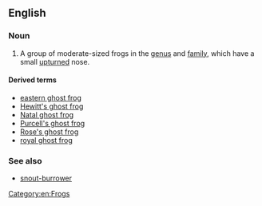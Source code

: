 ==English==
{{wikipedia}}

===Noun===
{{en-noun|head=[[shovel]][[nose]] [[frog]]}}

# A group of moderate-sized frogs in the {{taxlink|Hemisus|genus}} [[genus]] and ''{{taxlink|Hemisotidae|family}}'' [[family]], which have a small [[upturned]] nose.

====Derived terms====
* [[eastern ghost frog]]
* [[Hewitt's ghost frog]]
* [[Natal ghost frog]]
* [[Purcell's ghost frog]]
* [[Rose's ghost frog]]
* [[royal ghost frog]]

===See also===
* [[snout-burrower]]

[[Category:en:Frogs]]